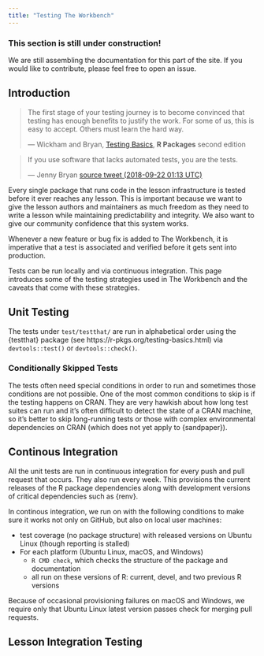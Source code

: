 ```yaml
---
title: "Testing The Workbench"
---
```


::: {.callout-warning}

### This section is still under construction!

We are still assembling the documentation for this part of the site. If you
would like to contribute, please feel free to open an issue.

:::

## Introduction

> The first stage of your testing journey is to become convinced that testing
> has enough benefits to justify the work. For some of us, this is easy to
> accept. Others must learn the hard way.
>
> --- Wickham and Bryan, [Testing
> Basics](https://r-pkgs.org/testing-basics.html), **R Packages** second edition

> If you use software that lacks automated tests, you are the tests.
>
> --- Jenny Bryan [source tweet (2018-09-22 01:13 UTC)](https://twitter.com/jennybryan/status/1043307291909316609)

Every single package that runs code in the lesson infrastructure is tested
before it ever reaches any lesson. This is important because we want to give the
lesson authors and maintainers as much freedom as they need to write a lesson
while maintaining predictability and integrity. We also want to give our
community confidence that this system works. 

Whenever a new feature or bug fix is added to The Workbench, it is imperative
that a test is associated and verified before it gets sent into production.

Tests can be run locally and via continuous integration. This page introduces
some of the testing strategies used in The Workbench and the caveats that come
with these strategies.

## Unit Testing

The tests under `test/testthat/` are run in alphabetical order using the
{testthat} package (see https://r-pkgs.org/testing-basics.html) via
`devtools::test()` or `devtools::check()`.

### Conditionally Skipped Tests

The tests often need special conditions in order to run and sometimes those
conditions are not possible. One of the most common conditions to skip is if
the testing happens on CRAN. They are very hawkish about how long test suites
can run and it's often difficult to detect the state of a CRAN machine, so it's
better to skip long-running tests or those with complex environmental
dependencies on CRAN (which does not yet apply to {sandpaper}).

## Continous Integration {#ci}

All the unit tests are run in continuous integration for every push and pull
request that occurs. They also run every week. This provisions the current
releases of the R package dependencies along with development versions of
critical dependencies such as {renv}.

In continous integration, we run on with the following conditions to make sure
it works not only on GitHub, but also on local user machines:

 - test coverage (no package structure) with released versions on Ubuntu Linux
   (though reporting is stalled)
 - For each platform (Ubuntu Linux, macOS, and Windows)
   - `R CMD check`, which checks the structure of the package and documentation
   - all run on these versions of R: current, devel, and two previous R versions

Because of occasional provisioning failures on macOS and Windows, we require
only that Ubuntu Linux latest version passes check for merging pull requests.

## Lesson Integration Testing


